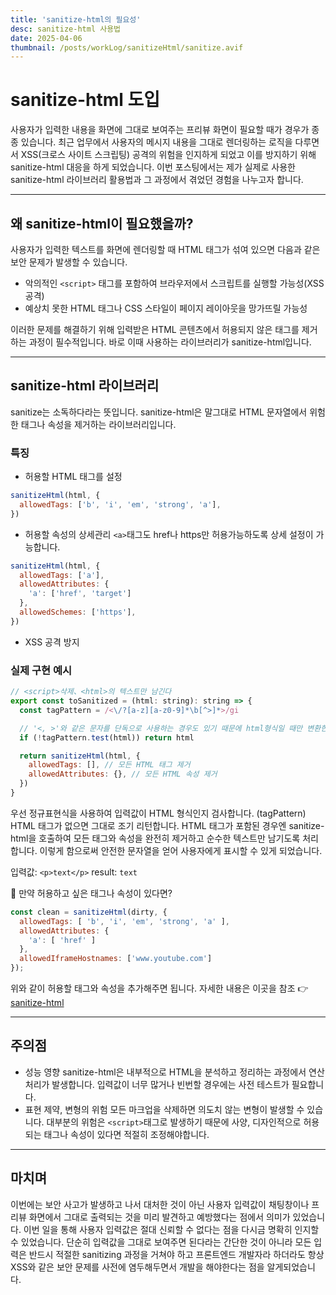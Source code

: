 ```yaml
---
title: 'sanitize-html의 필요성'
desc: sanitize-html 사용법
date: 2025-04-06
thumbnail: /posts/workLog/sanitizeHtml/sanitize.avif
---
```


<h1>sanitize-html 도입</h1>

사용자가 입력한 내용을 화면에 그대로 보여주는 프리뷰 화면이 필요할 때가 경우가 종종 있습니다.
최근 업무에서 사용자의 메시지 내용을 그대로 렌더링하는 로직을 다루면서 XSS(크로스 사이트 스크립팅) 공격의 위험을 인지하게 되었고 이를 방지하기 위해 sanitize-html 대응을 하게 되었습니다.
이번 포스팅에서는 제가 실제로 사용한 sanitize-html 라이브러리 활용법과 그 과정에서 겪었던 경험을 나누고자 합니다.

---
## 왜 sanitize-html이 필요했을까?
사용자가 입력한 텍스트를 화면에 렌더링할 때 HTML 태그가 섞여 있으면 다음과 같은 보안 문제가 발생할 수 있습니다.
- 악의적인 `<script>` 태그를 포함하여 브라우저에서 스크립트를 실행할 가능성(XSS 공격)
- 예상치 못한 HTML 태그나 CSS 스타일이 페이지 레이아웃을 망가뜨릴 가능성

이러한 문제를 해결하기 위해 입력받은 HTML 콘텐츠에서 허용되지 않은 태그를 제거하는 과정이 필수적입니다. 바로 이때 사용하는 라이브러리가 sanitize-html입니다.

---
## sanitize-html 라이브러리
sanitize는 소독하다라는 뜻입니다.
sanitize-html은 말그대로 HTML 문자열에서 위험한 태그나 속성을 제거하는 라이브러리입니다.

### 특징
- 허용할 HTML 태그를 설정
```javascript
sanitizeHtml(html, {
  allowedTags: ['b', 'i', 'em', 'strong', 'a'],
})
```
- 허용할 속성의 상세관리
  `<a>`태그도 href나 https만 허용가능하도록 상세 설정이 가능합니다.
```javascript
sanitizeHtml(html, {
  allowedTags: ['a'],
  allowedAttributes: {
    'a': ['href', 'target']
  },
  allowedSchemes: ['https'],
})
```
- XSS 공격 방지

### 실제 구현 예시
```javascript
// <script>삭제、<html>의 텍스트만 남긴다
export const toSanitized = (html: string): string => {
  const tagPattern = /<\/?[a-z][a-z0-9]*\b[^>]*>/gi

  // '<, >'와 같은 문자를 단독으로 사용하는 경우도 있기 때문에 html형식일 때만 변환한다
  if (!tagPattern.test(html)) return html

  return sanitizeHtml(html, {
    allowedTags: [], // 모든 HTML 태그 제거
    allowedAttributes: {}, // 모든 HTML 속성 제거
  })
}
```
우선 정규표현식을 사용하여 입력값이 HTML 형식인지 검사합니다. (tagPattern)
HTML 태그가 없으면 그대로 조기 리턴합니다.
HTML 태그가 포함된 경우엔 sanitize-html을 호출하여 모든 태그와 속성을 완전히 제거하고 순수한 텍스트만 남기도록 처리합니다.
이렇게 함으로써 안전한 문자열을 얻어 사용자에게 표시할 수 있게 되었습니다.

입력값: `<p>text</p>`
result: `text`

🤔 만약 허용하고 싶은 태그나 속성이 있다면?
```javascript
const clean = sanitizeHtml(dirty, {
  allowedTags: [ 'b', 'i', 'em', 'strong', 'a' ],
  allowedAttributes: {
    'a': [ 'href' ]
  },
  allowedIframeHostnames: ['www.youtube.com']
});
```
위와 같이 허용할 태그와 속성을 추가해주면 됩니다.
자세한 내용은 이곳을 참조 👉 [sanitize-html](https://www.npmjs.com/package/sanitize-html)

---

## 주의점
- 성능 영향
  sanitize-html은 내부적으로 HTML을 분석하고 정리하는 과정에서 연산처리가 발생합니다.
  입력값이 너무 많거나 빈번할 경우에는 사전 테스트가 필요합니다.
- 표현 제약, 변형의 위험
  모든 마크업을 삭제하면 의도치 않는 변형이 발생할 수 있습니다. 대부분의 위험은 `<script>`태그로 발생하기 때문에 사양, 디자인적으로 허용되는 태그나 속성이 있다면 적절히 조정해야합니다.

---

## 마치며
이번에는 보안 사고가 발생하고 나서 대처한 것이 아닌 사용자 입력값이 채팅창이나 프리뷰 화면에서 그대로 출력되는 것을 미리 발견하고 예방했다는 점에서 의미가 있었습니다.
이번 일을 통해 사용자 입력값은 절대 신뢰할 수 없다는 점을 다시금 명확히 인지할 수 있었습니다.
단순히 입력값을 그대로 보여주면 된다라는 간단한 것이 아니라 모든 입력은 반드시 적절한 sanitizing 과정을 거쳐야 하고 프론트엔드 개발자라 하더라도 항상 XSS와 같은 보안 문제를 사전에 염두해두면서 개발을 해야한다는 점을 알게되었습니다.
